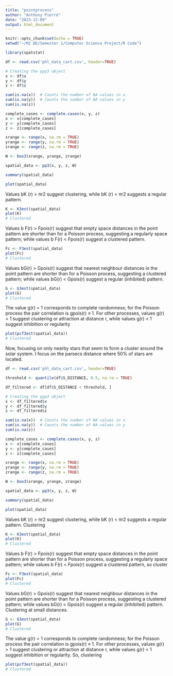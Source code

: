 ---
title: "pointprocess"
author: "Anthony Pierre"
date: "2023-12-09"
output: html_document
---

```{r setup, include=FALSE}
knitr::opts_chunk$set(echo = TRUE)
setwd("~/M2 DE/Semester 1/Computer Science Project/R Code")
```

```{r}
library(spatstat)
```

```{r}
df <- read.csv('phl_data_cart.csv', header=TRUE)
```

```{r}
# Creating the ppp3 object
x <- df$x
y <- df$y
z <- df$z
```

```{r}
sum(is.na(x))  # Counts the number of NA values in x
sum(is.na(y))  # Counts the number of NA values in y
sum(is.na(z))
```

```{r}
complete_cases <- complete.cases(x, y, z)
x <- x[complete_cases]
y <- y[complete_cases]
z <- z[complete_cases]
```


```{r}
xrange <- range(x, na.rm = TRUE)
yrange <- range(y, na.rm = TRUE)
zrange <- range(z, na.rm = TRUE)

W <- box3(xrange, yrange, zrange)
```

```{r}
spatial_data <- pp3(x, y, z, W)
```

```{r}
summary(spatial_data)
```

```{r}
plot(spatial_data)
```

Values bK (r) > πr2 suggest clustering, while bK (r) < πr2 suggests a regular pattern.

```{r}
K <- K3est(spatial_data)
plot(K)
# Clustered
```

Values b F(r) > Fpois(r) suggest that empty space distances in the point pattern are shorter than for a Poisson process, suggesting a regularly space pattern; while
values b F(r) < Fpois(r) suggest a clustered pattern.

```{r}
Fc <- F3est(spatial_data)
plot(Fc)
# Clustered
```

Values bG(r) > Gpois(r) suggest that nearest
neighbour distances in the point pattern are shorter than for a Poisson process, suggesting a
clustered pattern; while values bG(r) < Gpois(r) suggest a regular (inhibited) pattern.

```{r}
G <- G3est(spatial_data)
plot(G)
# Clustered
```

The value g(r) = 1 corresponds to complete randomness; for the
Poisson process the pair correlation is gpois(r) ≡ 1. For other processes, values g(r) > 1 suggest
clustering or attraction at distance r, while values g(r) < 1 suggest inhibition or regularity

```{r}
plot(pcf3est(spatial_data))
# Clustered
```

Now, focusing on only nearby stars that seem to form a cluster around the solar system. I focus on the parsecs distance where 50% of stars are located.

```{r}
df <- read.csv('phl_data_cart.csv', header=TRUE)
```

```{r}
threshold <- quantile(df$S_DISTANCE, 0.5, na.rm = TRUE)
```

```{r}
df_filtered <- df[df$S_DISTANCE < threshold, ]
```

```{r}
# Creating the ppp3 object
x <- df_filtered$x
y <- df_filtered$y
z <- df_filtered$z
```

```{r}
sum(is.na(x))  # Counts the number of NA values in x
sum(is.na(y))  # Counts the number of NA values in y
sum(is.na(z))
```

```{r}
complete_cases <- complete.cases(x, y, z)
x <- x[complete_cases]
y <- y[complete_cases]
z <- z[complete_cases]
```


```{r}
xrange <- range(x, na.rm = TRUE)
yrange <- range(y, na.rm = TRUE)
zrange <- range(z, na.rm = TRUE)

W <- box3(xrange, yrange, zrange)
```

```{r}
spatial_data <- pp3(x, y, z, W)
```

```{r}
summary(spatial_data)
```

```{r}
plot(spatial_data)
```

Values bK (r) > πr2 suggest clustering, while bK (r) < πr2 suggests a regular pattern. Clustering

```{r}
K <- K3est(spatial_data)
plot(K)
# Clustered
```

Values b F(r) > Fpois(r) suggest that empty space distances in the point pattern are shorter than for a Poisson process, suggesting a regularly space pattern; while
values b F(r) < Fpois(r) suggest a clustered pattern, so cluster

```{r}
Fc <- F3est(spatial_data)
plot(Fc)
# Clustered
```

Values bG(r) > Gpois(r) suggest that nearest
neighbour distances in the point pattern are shorter than for a Poisson process, suggesting a
clustered pattern; while values bG(r) < Gpois(r) suggest a regular (inhibited) pattern. Clustering at small distances.

```{r}
G <- G3est(spatial_data)
plot(G)
# Clustered
```

The value g(r) = 1 corresponds to complete randomness; for the
Poisson process the pair correlation is gpois(r) ≡ 1. For other processes, values g(r) > 1 suggest
clustering or attraction at distance r, while values g(r) < 1 suggest inhibition or regularity. So, clustering

```{r}
plot(pcf3est(spatial_data))
# Clustered
```




